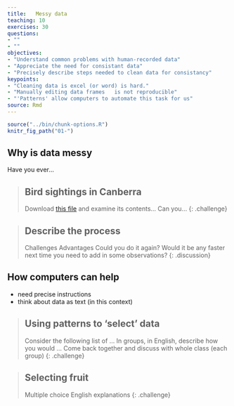 ```yaml
---
title:   Messy data  
teaching: 10
exercises: 30
questions:
- ""
- ""
objectives:
- "Understand common problems with human-recorded data"
- "Appreciate the need for consistant data"
- "Precisely describe steps needed to clean data for consistancy"
keypoints:
- "Cleaning data is excel (or word) is hard."
- "Manually editing data frames   is not reproducible"
- "'Patterns' allow computers to automate this task for us"
source: Rmd
---
```


```r
source("../bin/chunk-options.R")
knitr_fig_path("01-")
```

## Why is data messy
Have you ever...

> ## Bird sightings in Canberra
> Download [this file]({{page.root}}/data/bird_counts.csv) and examine its contents... 
> Can you...
{: .challenge}

> ## Describe the process
> Challenges
> Advantages
> Could you do it again? Would it be any faster next time 
> you need to add in some observations?
{: .discussion}

## How computers can help
- need precise instructions
- think about data as text (in this context)

> ## Using patterns to 'select' data
> Consider the following list of ...
> In groups, in English, describe how you would ...
> Come back together and discuss with whole class (each group)
{: .challenge}

> ## Selecting fruit
> Multiple choice
> English explanations
{: .challenge}

